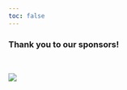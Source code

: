 ```yaml
---
toc: false
---
```


### Thank you to our sponsors!

\

![](images/School%20of%20Information_College%20of%20Social%20&%20Behavioral%20Sciences_Webheader.png){fig-alt="University of Arizona \"A\" logo with School of Information College of Social and Behavioral Sciences department text" fig-align="center"}

